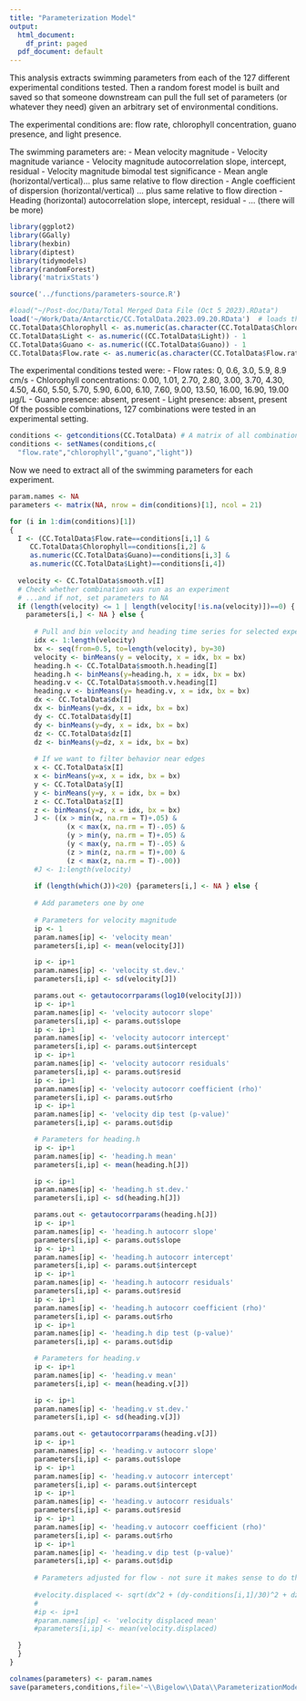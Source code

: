```yaml
---
title: "Parameterization Model"
output:
  html_document:
    df_print: paged
  pdf_document: default
---
```

This analysis extracts swimming parameters from each of the 127 different experimental conditions tested. Then a random forest model is built and saved so that someone downstream can pull the full set of parameters (or whatever they need) given an arbitrary set of environmental conditions.

The experimental conditions are: flow rate, chlorophyll concentration, guano presence, and light presence.

The swimming parameters are: 
 - Mean velocity magnitude
 - Velocity magnitude variance
 - Velocity magnitude autocorrelation slope, intercept, residual
 - Velocity magnitude bimodal test significance
 - Mean angle (horizontal/vertical)... plus same relative to flow direction
 - Angle coefficient of dispersion (horizontal/vertical) ... plus same relative to flow direction
 - Heading (horizontal) autocorrelation slope, intercept, residual
 - ... (there will be more)

```r
library(ggplot2)
library(GGally)
library(hexbin)
library(diptest)
library(tidymodels)
library(randomForest)
library('matrixStats')

source('../functions/parameters-source.R')

#load("~/Post-doc/Data/Total Merged Data File (Oct 5 2023).RData")
load('~/Work/Data/Antarctic/CC.TotalData.2023.09.20.RData')  # loads the most recent version of the data, after it has been cleaned, processed and transformed into a singular dataframe, that has then been saved as a .Rdata file.
CC.TotalData$Chlorophyll <- as.numeric(as.character(CC.TotalData$Chlorophyll))  
CC.TotalData$Light <- as.numeric((CC.TotalData$Light)) - 1  
CC.TotalData$Guano <- as.numeric((CC.TotalData$Guano)) - 1  
CC.TotalData$Flow.rate <- as.numeric(as.character(CC.TotalData$Flow.rate))  
```

The experimental conditions tested were:
 - Flow rates: 0, 0.6, 3.0, 5.9, 8.9 cm/s
 - Chlorophyll concentrations: 0.00, 1.01, 2.70, 2.80, 3.00, 3.70, 4.30, 4.50, 4.60, 5.50, 5.70, 5.90, 6.00, 6.10, 7.60, 9.00, 13.50, 16.00, 16.90, 19.00 µg/L
 - Guano presence: absent, present
 - Light presence: absent, present
Of the possible combinations, 127 combinations were tested in an experimental setting.

```r
conditions <- getconditions(CC.TotalData) # A matrix of all combinations of experimental conditions, with columns = flow rate, chlorophyll conc., guano, light
conditions <- setNames(conditions,c(
  "flow.rate","chlorophyll","guano","light"))
```



Now we need to extract all of the swimming parameters for each experiment.

```r
param.names <- NA
parameters <- matrix(NA, nrow = dim(conditions)[1], ncol = 21)

for (i in 1:dim(conditions)[1])  
{
  I <- (CC.TotalData$Flow.rate==conditions[i,1] &
     CC.TotalData$Chlorophyll==conditions[i,2] &
     as.numeric(CC.TotalData$Guano)==conditions[i,3] &
     as.numeric(CC.TotalData$Light)==conditions[i,4])
  
  velocity <- CC.TotalData$smooth.v[I]
  # Check whether combination was run as an experiment
  # ...and if not, set parameters to NA
  if (length(velocity) <= 1 | length(velocity[!is.na(velocity)])==0) {
    parameters[i,] <- NA } else {
      
      # Pull and bin velocity and heading time series for selected experiment
      idx <- 1:length(velocity)
      bx <- seq(from=0.5, to=length(velocity), by=30)
      velocity <- binMeans(y = velocity, x = idx, bx = bx)
      heading.h <- CC.TotalData$smooth.h.heading[I]
      heading.h <- binMeans(y=heading.h, x = idx, bx = bx)
      heading.v <- CC.TotalData$smooth.v.heading[I]
      heading.v <- binMeans(y= heading.v, x = idx, bx = bx)
      dx <- CC.TotalData$dx[I]
      dx <- binMeans(y=dx, x = idx, bx = bx)
      dy <- CC.TotalData$dy[I]
      dy <- binMeans(y=dy, x = idx, bx = bx)
      dz <- CC.TotalData$dz[I]
      dz <- binMeans(y=dz, x = idx, bx = bx)
      
      # If we want to filter behavior near edges
      x <- CC.TotalData$x[I]
      x <- binMeans(y=x, x = idx, bx = bx)
      y <- CC.TotalData$y[I]
      y <- binMeans(y=y, x = idx, bx = bx)
      z <- CC.TotalData$z[I]
      z <- binMeans(y=z, x = idx, bx = bx)
      J <- ((x > min(x, na.rm = T)+.05) & 
              (x < max(x, na.rm = T)-.05) & 
              (y > min(y, na.rm = T)+.05) & 
              (y < max(y, na.rm = T)-.05) & 
              (z > min(z, na.rm = T)+.00) & 
              (z < max(z, na.rm = T)-.00))
      #J <- 1:length(velocity)
      
      if (length(which(J))<20) {parameters[i,] <- NA } else {
      
      # Add parameters one by one
      
      # Parameters for velocity magnitude
      ip <- 1
      param.names[ip] <- 'velocity mean'
      parameters[i,ip] <- mean(velocity[J])

      ip <- ip+1
      param.names[ip] <- 'velocity st.dev.'
      parameters[i,ip] <- sd(velocity[J])

      params.out <- getautocorrparams(log10(velocity[J]))
      ip <- ip+1
      param.names[ip] <- 'velocity autocorr slope'
      parameters[i,ip] <- params.out$slope
      ip <- ip+1
      param.names[ip] <- 'velocity autocorr intercept'
      parameters[i,ip] <- params.out$intercept
      ip <- ip+1
      param.names[ip] <- 'velocity autocorr residuals'
      parameters[i,ip] <- params.out$resid
      ip <- ip+1
      param.names[ip] <- 'velocity autocorr coefficient (rho)'
      parameters[i,ip] <- params.out$rho
      ip <- ip+1
      param.names[ip] <- 'velocity dip test (p-value)'
      parameters[i,ip] <- params.out$dip

      # Parameters for heading.h
      ip <- ip+1
      param.names[ip] <- 'heading.h mean'
      parameters[i,ip] <- mean(heading.h[J])

      ip <- ip+1
      param.names[ip] <- 'heading.h st.dev.'
      parameters[i,ip] <- sd(heading.h[J])

      params.out <- getautocorrparams(heading.h[J])
      ip <- ip+1
      param.names[ip] <- 'heading.h autocorr slope'
      parameters[i,ip] <- params.out$slope
      ip <- ip+1
      param.names[ip] <- 'heading.h autocorr intercept'
      parameters[i,ip] <- params.out$intercept
      ip <- ip+1
      param.names[ip] <- 'heading.h autocorr residuals'
      parameters[i,ip] <- params.out$resid
      ip <- ip+1
      param.names[ip] <- 'heading.h autocorr coefficient (rho)'
      parameters[i,ip] <- params.out$rho
      ip <- ip+1
      param.names[ip] <- 'heading.h dip test (p-value)'
      parameters[i,ip] <- params.out$dip

      # Parameters for heading.v
      ip <- ip+1
      param.names[ip] <- 'heading.v mean'
      parameters[i,ip] <- mean(heading.v[J])

      ip <- ip+1
      param.names[ip] <- 'heading.v st.dev.'
      parameters[i,ip] <- sd(heading.v[J])

      params.out <- getautocorrparams(heading.v[J])
      ip <- ip+1
      param.names[ip] <- 'heading.v autocorr slope'
      parameters[i,ip] <- params.out$slope
      ip <- ip+1
      param.names[ip] <- 'heading.v autocorr intercept'
      parameters[i,ip] <- params.out$intercept
      ip <- ip+1
      param.names[ip] <- 'heading.v autocorr residuals'
      parameters[i,ip] <- params.out$resid
      ip <- ip+1
      param.names[ip] <- 'heading.v autocorr coefficient (rho)'
      parameters[i,ip] <- params.out$rho
      ip <- ip+1
      param.names[ip] <- 'heading.v dip test (p-value)'
      parameters[i,ip] <- params.out$dip
      
      # Parameters adjusted for flow - not sure it makes sense to do these
      
      #velocity.displaced <- sqrt(dx^2 + (dy-conditions[i,1]/30)^2 + dz^2)
      #
      #ip <- ip+1
      #param.names[ip] <- 'velocity displaced mean'
      #parameters[i,ip] <- mean(velocity.displaced)

  }
  }  
}

colnames(parameters) <- param.names
save(parameters,conditions,file='~\\Bigelow\\Data\\ParameterizationModel.15.07.24.Rdata')
```

